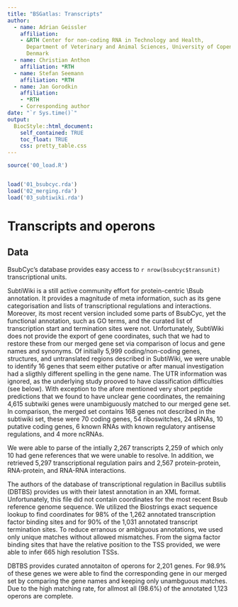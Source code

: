 ```yaml
--- 
title: "BSGatlas: Transcripts"
author:
  - name: Adrian Geissler
    affiliation:
    - &RTH Center for non-coding RNA in Technology and Health,
      Department of Veterinary and Animal Sciences, University of Copenhagen,
      Denmark
  - name: Christian Anthon
    affiliation: *RTH
  - name: Stefan Seemann
    affiliation: *RTH
  - name: Jan Gorodkin
    affiliation:
    - *RTH
    - Corresponding author
date: "`r Sys.time()`"
output:
  BiocStyle::html_document:
    self_contained: TRUE
    toc_float: TRUE
    css: pretty_table.css
---
```



```r
source('00_load.R')


load('01_bsubcyc.rda')
load('02_merging.rda')
load('03_subtiwiki.rda')
```


# Transcripts and operons

## Data 

BsubCyc's database provides easy access to
`r nrow(bsubcyc$transunit)` transcriptional units.

SubtiWiki is a still active community effort for protein-centric \\Bsub annotation.
It provides a
magnitude of meta information, such as its gene categorisation and lists of
transcriptional regulations and interactions.
Moreover, its most recent version included some parts of BsubCyc, yet
the functional annotation, such as GO terms,
and the curated list of transcription start and termination sites
were not.
Unfortunately, SubtiWiki does not provide the export of gene coordinates,
such that we had to restore these from our merged gene set via
comparison of locus and gene names and synonyms.
Of initially 5,999 coding/non-coding genes, structures, and
untranslated regions described in SubtiWiki, we were unable to
identify 16 genes that seem either putative or after manual investigation
had a sligthly different spelling in the gene name.
The UTR information was ignored, as the underlying study prooved to have
classification difficulties (see below).
With exception to the afore mentioned very short peptide predictions that
we found to have unclear gene coordinates, the remaining 4,615 subtwiki genes
were unambiguously matched to our merged gene set.
In comparison, the merged set contains 168 genes not described in the subtiwiki set,
these were 70 coding genes, 54 riboswitches, 24 sRNAs, 10 putative coding
genes, 6 known RNAs with known regulatory antisense regulations, and
4 more ncRNAs.


We were able to parse of the intially 2,267 transcripts 2,259 of which only 10
had gene references that we were unable to resolve.
In addition, we retrieved
5,297 transcriptional regulation pairs and
2,567 protein-protein, RNA-protein, and RNA-RNA interactions.

The authors of the 
database of transcriptional regulation in Bacillus subtilis (DBTBS)
provides us with their latest annotation in an XML format.
Unfortunately, this file did not contain coordinates for the
most recent Bsub reference genome sequence.
We utilized the Biostrings exact sequence lookup to
find coordinates for 98% of the 1,262 annotated
transcription factor binding sites and 
for 90% of the 1,031 annotated transcript termination sites.
To reduce erranous or ambiguous annotations, we used only unique matches without
allowed mismatches.
From the sigma factor binding sites that have the relative position
to the TSS provided, we were able to infer 665 high resolution TSSs.

DBTBS provides curated annotaiton of operons for 2,201 genes.
For 98.9% of these genes we were able to find the corresponding gene
in our merged set by comparing the gene names and keeping only unambguous
matches.
Due to the high matching rate, for
allmost all (98.6%) of
the annotated 1,123 operons 
are complete.
